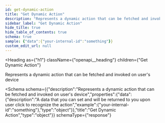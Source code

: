 ```yaml
---
id: get-dynamic-action
title: "Get Dynamic Action"
description: "Represents a dynamic action that can be fetched and invoked on user's device"
sidebar_label: "Get Dynamic Action"
hide_title: true
hide_table_of_contents: true
schema: true
sample: {"data":{"your-internal-id":"something"}}
custom_edit_url: null
---
```



<Heading
  as={"h1"}
  className={"openapi__heading"}
  children={"Get Dynamic Action"}
>
</Heading>



Represents a dynamic action that can be fetched and invoked on user's device

<Schema
  schema={{"description":"Represents a dynamic action that can be fetched and invoked on user's device","properties":{"data":{"description":"A data that you can set and will be returned to you upon user click to recognize the action","example":{"your-internal-id":"something"},"type":"object"}},"title":"Get Dynamic Action","type":"object"}}
  schemaType={"response"}
>
  
</Schema>
            